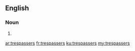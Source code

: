 ==English==

===Noun===
{{head|en|plural}}

# {{plural of|trespasser|lang=en}}

[[ar:trespassers]]
[[fr:trespassers]]
[[ku:trespassers]]
[[my:trespassers]]